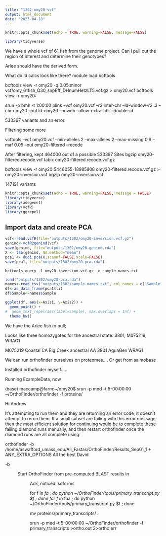 ```yaml
---
title: "1302-omy20-vcf"
output: html_document
date: "2023-04-18"
---
```


```r
knitr::opts_chunk$set(echo = TRUE, warning=FALSE, message=FALSE)
```

```r
library(tidyverse)
```


We have a whole vcf of 61 fish from the genome project. Can I pull out the region of interest and determine their genotypes?

Arlee should have the derived form.

What do ld calcs look like there?
module load bcftools

bcftools view -r omy20 -q 0.05:minor vcf/omy_61fish_Q30_snpEff_DHnumHetzLT5.vcf.gz  > omy20.vcf
bcftools view -r omy20:

srun -p bmh -t 1:00:00 plink --vcf omy20.vcf --r2 inter-chr --ld-window-r2 .3 --chr omy20 --out ld-omy20 --noweb --allow-extra-chr --double-id

533397 variants and an error. 

Filtering some more

vcftools --vcf omy20.vcf --min-alleles 2 --max-alleles 2 --max-missing 0.9 --maf 0.05 --out omy20-filtered --recode 

After filtering, kept 464000 out of a possible 533397 Sites
bgzip omy20-filtered.recode.vcf 
tabix omy20-filtered.recode.vcf.gz

bcftools view -r omy20:5446055-18985808  omy20-filtered.recode.vcf.gz > omy20-inversion.vcf
bgzip omy20-inversion.vcf 

147191 variants

```r
knitr::opts_chunk$set(echo = TRUE, warning=FALSE, message = FALSE)
library(tidyverse)
library(adegenet)
library(vcfR)
library(ggrepel)
```

## Import data and create PCA

```r
vcf<-read.vcfR(file="outputs/1302/omy20-inversion.vcf.gz")
genind<-vcfR2genind(vcf)
save(genind, file="outputs/1302/omy20-genind.rda")
X <- tab(genind, NA.method="mean")
pca1 <- dudi.pca(X,scannf=FALSE,scale=FALSE)
save(pca1, file="outputs/1302/omy20-pca.rda")
```
` bcftools query -l omy20-inversion.vcf.gz  > sample-names.txt` 
```r
load("outputs/1302/omy20-pca.rda")
names<-read_tsv("outputs/1302/sample-names.txt", col_names = c("Sample"))
df<-as_data_frame(pca1$li)
df$Sample<-names$Sample
```

```r
ggplot(df, aes(x=Axis1, y=Axis2)) +
  geom_point() +
#  geom_text_repel(aes(label=Sample), max.overlaps = Inf) +
  theme_bw()
```

We have the Arlee fish to pull;

Looks like three homozygotes for the ancestral state: 3801, M075219, WRAG1

M075219	Coastal CA	Big Creek	ancestral	AA
3801 AguaGen
WRAG1 

We can run orthofinder ourselves on proteomes.... Or get from salmobase   

Installed orthofinder myself.....

Running ExampleData, now

(base) maccamp@farm:~/omy20$ srun -p med -t 5-00:00:00 ~/OrthoFinder/orthofinder -f proteins/


Hi Andrew

It's attempting to run them and they are returning an error code, it doesn't attempt to rerun them. If a small subset are failing with this error message then the most efficient solution for continuing would be to complete these failing diamond runs manually, and then restart orthofinder once the diamond runs are all complete using:

orthofinder -b /home/aswafford_umass_edu/All_Fastas/OrthoFinder/Results_Sep01_1 + ANY_EXTRA_OPTIONS
All the best
David

 -b  <dir>         Start OrthoFinder from pre-computed BLAST results in <dir>

Ack, noticed isoforms

for f in *fa ; do python ~/OrthoFinder/tools/primary_transcript.py $f ; done
for f in *faa ; do python ~/OrthoFinder/tools/primary_transcript.py $f ; done

mv proteins/primary_transcripts/ .

 srun -p med -t 5-00:00:00 ~/OrthoFinder/orthofinder -f primary_transcripts >ortho.out 2>ortho.err
